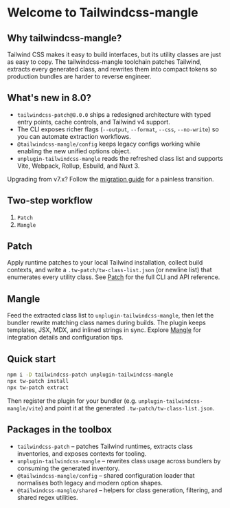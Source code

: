 
# Welcome to Tailwindcss-mangle

## Why tailwindcss-mangle?

Tailwind CSS makes it easy to build interfaces, but its utility classes are just as easy to copy. The tailwindcss-mangle toolchain patches Tailwind, extracts every generated class, and rewrites them into compact tokens so production bundles are harder to reverse engineer.

## What's new in 8.0?

- `tailwindcss-patch@8.0.0` ships a redesigned architecture with typed entry points, cache controls, and Tailwind v4 support.
- The CLI exposes richer flags (`--output`, `--format`, `--css`, `--no-write`) so you can automate extraction workflows.
- `@tailwindcss-mangle/config` keeps legacy configs working while enabling the new unified options object.
- `unplugin-tailwindcss-mangle` reads the refreshed class list and supports Vite, Webpack, Rollup, Esbuild, and Nuxt 3.

<Callout type="info">
Upgrading from v7.x? Follow the <a href="./migration">migration guide</a> for a painless transition.
</Callout>

## Two-step workflow

1. `Patch`
2. `Mangle`

## Patch

Apply runtime patches to your local Tailwind installation, collect build contexts, and write a `.tw-patch/tw-class-list.json` (or newline list) that enumerates every utility class. See [Patch](./patch) for the full CLI and API reference.

## Mangle

Feed the extracted class list to `unplugin-tailwindcss-mangle`, then let the bundler rewrite matching class names during builds. The plugin keeps templates, JSX, MDX, and inlined strings in sync. Explore [Mangle](./mangle) for integration details and configuration tips.

## Quick start

```sh npm2yarn
npm i -D tailwindcss-patch unplugin-tailwindcss-mangle
npx tw-patch install
npx tw-patch extract
```

Then register the plugin for your bundler (e.g. `unplugin-tailwindcss-mangle/vite`) and point it at the generated `.tw-patch/tw-class-list.json`.

## Packages in the toolbox

- `tailwindcss-patch` – patches Tailwind runtimes, extracts class inventories, and exposes contexts for tooling.
- `unplugin-tailwindcss-mangle` – rewrites class usage across bundlers by consuming the generated inventory.
- `@tailwindcss-mangle/config` – shared configuration loader that normalises both legacy and modern option shapes.
- `@tailwindcss-mangle/shared` – helpers for class generation, filtering, and shared regex utilities.
